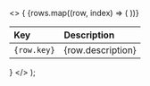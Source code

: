 
  <>
    {
      <table>
        <thead>
          <tr>
            <th align="left">
              Key
            </th>
            <th align="left">
              Description
            </th>
          </tr>
        </thead>
        <tbody>
        {rows.map((row, index) => (
          <tr key={index}>
            <td>
              <div className="cell-accessibility-key">
                <code>{row.key}</code>
              </div>
            </td>
            <td className="cell-accessibility-description">
            {row.description}  
            </td>
          </tr>
          ))}
        </tbody>
      </table>
    }
  </>
);